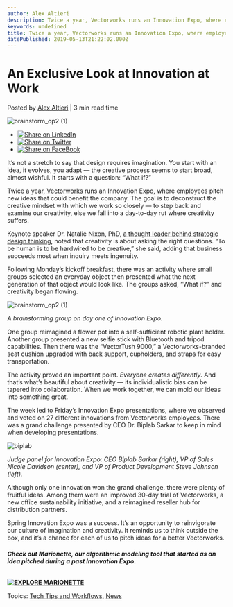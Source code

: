 ```yaml
---
author: Alex Altieri
description: Twice a year, Vectorworks runs an Innovation Expo, where employees pitch ideas for a better Vectorworks. Click for a sneak peak. 
keywords: undefined
title: Twice a year, Vectorworks runs an Innovation Expo, where employees pitch ideas for a better Vectorworks. Click for a sneak peak.  
datePublished: 2019-05-13T21:22:02.000Z
---
```

  

# An Exclusive Look at Innovation at Work

 Posted by [Alex Altieri](https://blog.vectorworks.net/author/alex-altieri) | 3 min read time 

![brainstorm_op2 (1)](https://blog.vectorworks.net/hubfs/051419_InnovationExpo/brainstorm_op2%20%281%29.jpg) 

* [![Share on LinkedIn](https://2659751.fs1.hubspotusercontent-na1.net/hubfs/2659751/michaelDemo/share-LI.png)](http://www.linkedin.com/shareArticle?mini=true&url=https%3A%2F%2Fblog.vectorworks.net%2Fan-exclusive-look-at-innovation-at-work)
* [![Share on Twitter](https://2659751.fs1.hubspotusercontent-na1.net/hubfs/2659751/michaelDemo/share-TW.png)](https://www.twitter.com/share?text=An%20Exclusive%20Look%20at%20Innovation%20at%20Work&url=https%3A%2F%2Fblog.vectorworks.net%2Fan-exclusive-look-at-innovation-at-work&via=PMGTweets)
* [![Share on FaceBook](https://2659751.fs1.hubspotusercontent-na1.net/hubfs/2659751/michaelDemo/share-FB.png)](https://www.facebook.com/sharer/sharer.php?u=https%3A%2F%2Fblog.vectorworks.net%2Fan-exclusive-look-at-innovation-at-work)

It’s not a stretch to say that design requires imagination. You start with an idea, it evolves, you adapt — the creative process seems to start broad, almost wishful. It starts with a question: “What if?”

Twice a year, [Vectorworks](https://www.vectorworks.net/en?utm%5Fcampaign=blog&utm%5Fmedium=planetvectorworks&utm%5Fsource=link&utm%5Fcontent=InnovationExpo051319) runs an Innovation Expo, where employees pitch new ideas that could benefit the company. The goal is to deconstruct the creative mindset with which we work so closely — to step back and examine our creativity, else we fall into a day-to-day rut where creativity suffers.

Keynote speaker Dr. Natalie Nixon, PhD, [a thought leader behind strategic design thinking](https://www.figure8thinking.com/about/), noted that creativity is about asking the right questions. “To be human is to be hardwired to be creative,” she said, adding that business succeeds most when inquiry meets ingenuity.

Following Monday’s kickoff breakfast, there was an activity where small groups selected an everyday object then presented what the next generation of that object would look like. The groups asked, “What if?” and creativity began flowing.

![brainstorm_op2 (1)](https://blog.vectorworks.net/hs-fs/hubfs/051419_InnovationExpo/brainstorm_op2%20(1).jpg?width=1440&name=brainstorm_op2%20(1).jpg)

_A brainstorming group on day one of Innovation Expo._

One group reimagined a flower pot into a self-sufficient robotic plant holder. Another group presented a new selfie stick with Bluetooth and tripod capabilities. Then there was the “VectorTush 9000,” a Vectorworks-branded seat cushion upgraded with back support, cupholders, and straps for easy transportation.

The activity proved an important point. _Everyone creates differently_. And that’s what’s beautiful about creativity — its individualistic bias can be tapered into collaboration. When we work together, we can mold our ideas into something great. 

The week led to Friday’s Innovation Expo presentations, where we observed and voted on 27 different innovations from Vectorworks employees. There was a grand challenge presented by CEO Dr. Biplab Sarkar to keep in mind when developing presentations.

![biplab](https://blog.vectorworks.net/hs-fs/hubfs/051419_InnovationExpo/biplab.jpg?width=6000&name=biplab.jpg)

_Judge panel for Innovation Expo: CEO Biplab Sarkar (right), VP of Sales Nicole Davidson (center), and VP of Product Development Steve Johnson (left)._

Although only one innovation won the grand challenge, there were plenty of fruitful ideas. Among them were an improved 30-day trial of Vectorworks, a new office sustainability initiative, and a reimagined reseller hub for distribution partners.

Spring Innovation Expo was a success. It’s an opportunity to reinvigorate our culture of imagination and creativity. It reminds us to think outside the box, and it’s a chance for each of us to pitch ideas for a better Vectorworks.

###### **Check out Marionette, our algorithmic modeling tool that started as an idea pitched during a past Innovation Expo.**

**[![EXPLORE MARIONETTE](https://no-cache.hubspot.com/cta/default/3018241/28852bd6-e985-4013-afb7-759d58817ef5.png)](https://cta-redirect.hubspot.com/cta/redirect/3018241/28852bd6-e985-4013-afb7-759d58817ef5)** 

 Topics: [Tech Tips and Workflows](https://blog.vectorworks.net/topic/tech-tips-and-workflows), [News](https://blog.vectorworks.net/topic/news) 

  